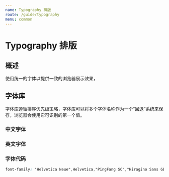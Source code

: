 ```yaml
---
name: Typography 排版
route: /guide/typography
menu: common
---
```



# Typography 排版

## 概述

使用统一的字体以提供一致的浏览器展示效果，

## 字体库

字体库遵循排序优先级策略，字体库可以将多个字体名称作为一个“回退”系统来保存，浏览器会使用它可识别的第一个值。

### 中文字体

<Row>
  <Col col={6}>
    <FontBox fontName="PingFang SC" className="font-pingFang" />
  </Col>
  <Col col={6}>
    <FontBox fontName="Hiragino Sans GB" className="font-Hiragino" />
  </Col>
  <Col col={6}>
    <FontBox fontName="Microsoft YaHei" className="font-microsoft" />
  </Col>
</Row>

### 英文字体

<Row>
  <Col col={6}>
    <FontBox fontName="Helvetica Neue" displayName="Shine" className="font-Helvetica-neue" />
  </Col>
  <Col col={6}>
    <FontBox fontName="Helvetica" displayName="Shine" className="font-Helvetica" />
  </Col>
  <Col col={6}>
    <FontBox fontName="Arial" displayName="Shine" className="font-Arial" />
  </Col>
</Row>

### 字体代码

```css
font-family: "Helvetica Neue",Helvetica,"PingFang SC","Hiragino Sans GB","Microsoft YaHei","微软雅黑",Arial,sans-serif;
```
